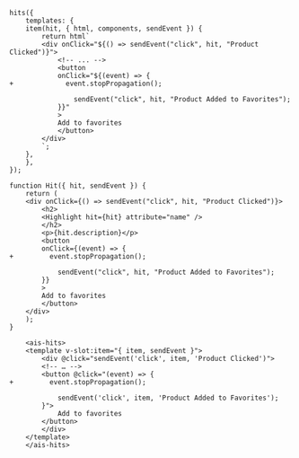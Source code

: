   <CodeGroup>

```diff*js InstantSearch.js
hits({
    templates: {
    item(hit, { html, components, sendEvent }) {
        return html`
        <div onClick="${() => sendEvent("click", hit, "Product Clicked")}">
            <!-- ... -->
            <button
            onClick="${(event) => {
+             event.stopPropagation();

                sendEvent("click", hit, "Product Added to Favorites");
            }}"
            >
            Add to favorites
            </button>
        </div>
        `;
    },
    },
});
```

```diff*jsx React InstantSearch
function Hit({ hit, sendEvent }) {
    return (
    <div onClick={() => sendEvent("click", hit, "Product Clicked")}>
        <h2>
        <Highlight hit={hit} attribute="name" />
        </h2>
        <p>{hit.description}</p>
        <button
        onClick={(event) => {
+         event.stopPropagation();

            sendEvent("click", hit, "Product Added to Favorites");
        }}
        >
        Add to favorites
        </button>
    </div>
    );
}
```

```diff*vue Vue InstantSearch
    <ais-hits>
    <template v-slot:item="{ item, sendEvent }">
        <div @click="sendEvent('click', item, 'Product Clicked')">
        <!-- … -->
        <button @click="(event) => {
+         event.stopPropagation();

            sendEvent('click', item, 'Product Added to Favorites');
        }">
            Add to favorites
        </button>
        </div>
    </template>
    </ais-hits>
```
</CodeGroup>